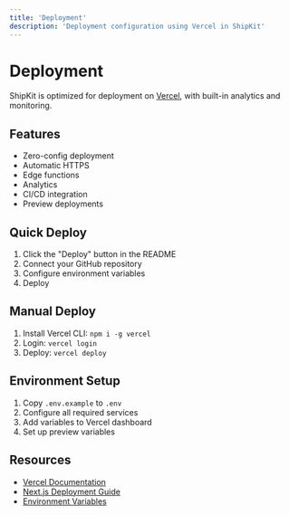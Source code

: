 ```yaml
---
title: 'Deployment'
description: 'Deployment configuration using Vercel in ShipKit'
---
```


# Deployment

ShipKit is optimized for deployment on [Vercel](https://vercel.com), with built-in analytics and monitoring.

## Features

- Zero-config deployment
- Automatic HTTPS
- Edge functions
- Analytics
- CI/CD integration
- Preview deployments

## Quick Deploy

1. Click the "Deploy" button in the README
2. Connect your GitHub repository
3. Configure environment variables
4. Deploy

## Manual Deploy

1. Install Vercel CLI: `npm i -g vercel`
2. Login: `vercel login`
3. Deploy: `vercel deploy`

## Environment Setup

1. Copy `.env.example` to `.env`
2. Configure all required services
3. Add variables to Vercel dashboard
4. Set up preview variables

## Resources

- [Vercel Documentation](https://vercel.com/docs)
- [Next.js Deployment Guide](https://nextjs.org/docs/deployment)
- [Environment Variables](https://vercel.com/docs/concepts/projects/environment-variables)
